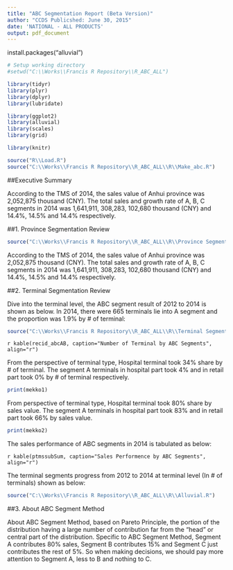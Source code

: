 ```yaml
---
title: "ABC Segmentation Report (Beta Version)"
author: "CCDS Publicshed: June 30, 2015"
date: 'NATIONAL - ALL PRODUCTS'
output: pdf_document
---
```

install.packages("alluvial")

```r
# Setup working directory
#setwd("C:\\Works\\Francis R Repository\\R_ABC_ALL")

library(tidyr)
library(plyr)
library(dplyr)
library(lubridate)

library(ggplot2)
library(alluvial)
library(scales)
library(grid)

library(knitr)

source("R\\Load.R")
source("C:\\Works\\Francis R Repository\\R_ABC_ALL\\R\\Make_abc.R")
```

##Executive Summary

According to the TMS of 2014, the sales value of Anhui province was 2,052,875 thousand (CNY). The total sales and growth rate of A, B, C segments in 2014 was 1,641,911, 308,283, 102,680 thousand (CNY) and 14.4%, 14.5% and 14.4% respectively. 

##1. Province Segmentation Review
```r
source("C:\\Works\\Francis R Repository\\R_ABC_ALL\\R\\Province Segment.R")
```

According to the TMS of 2014, the sales value of Anhui province was 2,052,875 thousand (CNY). The total sales and growth rate of A, B, C segments in 2014 was 1,641,911, 308,283, 102,680 thousand (CNY) and 14.4%, 14.5% and 14.4% respectively. 

##2. Terminal Segmentation Review

Dive into the terminal level, the ABC segment result of 2012 to 2014 is shown as below. In 2014, there were 665 terminals lie into A segment and the proportion was 1.9% by # of terminal:

```r
source("C:\\Works\\Francis R Repository\\R_ABC_ALL\\R\\Terminal Segment.R")
```
`r kable(recid_abcAB, caption="Number of Terminal by ABC Segments", align="r")`

From the perspective of terminal type, Hospital terminal took 34% share by # of terminal. The segment A terminals in hospital part took 4% and in retail part took 0% by # of terminal respectively.

```r
print(mekko1)
```

From perspective of terminal type, Hospital terminal took 80% share by sales value. The segment A terminals in hospital part took 83% and in retail part took 66% by sales value.

```r
print(mekko2)
```

The sales performance of ABC segments in 2014 is tabulated as below:


`r kable(ptmssubSum, caption="Sales Performence by ABC Segments", align="r")`


The terminal segments progress from 2012 to 2014 at terminal level (In # of terminals) shown as below:

```r
source("C:\\Works\\Francis R Repository\\R_ABC_ALL\\R\\Alluvial.R")
```

##3. About ABC Segment Method

About ABC Segment Method, based on Pareto Principle, the portion of the distribution having a large number of contribution far from the "head" or central part of the distribution. Specific to ABC Segment Method, Segment A contributes 80% sales, Segment B contributes 15% and Segment C just contributes the rest of 5%. So when making decisions, we should pay more attention to Segment A, less to B and nothing to C.